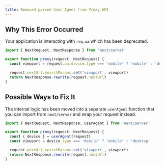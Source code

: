 ```yaml
---
title: Removed parsed User Agent from Proxy API
---
```


## Why This Error Occurred

Your application is interacting with `req.ua` which has been deprecated.

```ts filename="proxy.ts"
import { NextRequest, NextResponse } from 'next/server'

export function proxy(request: NextRequest) {
  const viewport = request.ua.device.type === 'mobile' ? 'mobile' : 'desktop'

  request.nextUrl.searchParams.set('viewport', viewport)
  return NextResponse.rewrite(request.nextUrl)
}
```

## Possible Ways to Fix It

The internal logic has been moved into a separate `userAgent` function that you can import from `next/server` and wrap your request instead.

```ts filename="proxy.ts"
import { NextRequest, NextResponse, userAgent } from 'next/server'

export function proxy(request: NextRequest) {
  const { device } = userAgent(request)
  const viewport = device.type === 'mobile' ? 'mobile' : 'desktop'

  request.nextUrl.searchParams.set('viewport', viewport)
  return NextResponse.rewrite(request.nextUrl)
}
```
